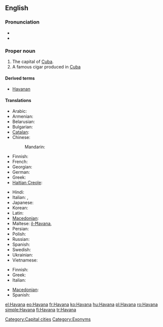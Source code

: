 {{wikipedia}}
==English==

===Pronunciation===
* {{IPA|/həˈvænə/}}
* {{rhymes|ænə}}

===Proper noun===
{{en-proper noun}}

# The capital of [[Cuba]].
# A famous cigar produced in [[Cuba]]

====Derived terms====
* [[Havanan]]

====Translations====
{{trans-top|capital}}
* Arabic: {{t|ar|هافانا|f|tr=hafaanaa, havaanaa}}
* Armenian: {{t|hy|Հավանա|tr=Havana|sc=Armn}}
* Belarusian: {{t|be|Гавана|f|tr=Havána|xs=Belarusian}}
* Bulgarian: {{t|bg|Хавана|f|tr=Havána|sc=Cyrl}}
* [[Catalan]]: {{t|ca|L'Havana}}
* Chinese:
*: Mandarin: {{t|cmn|哈瓦那|tr=Hāwǎnà|sc=Hani}}
* Finnish: {{t+|fi|Havanna}}
* French: {{t+|fr|La Havane|f}}
* Georgian: {{t|ka|ჰავანა|tr=havana|sc=Geor}}
* German: {{t+|de|Havanna|f}}
* Greek: {{t+|el|Αβάνα|f|tr=Avána}}
* [[Haitian Creole]]: {{tø|ht|La Av&agrave;n}}
{{trans-mid}}
* Hindi: {{t|hi|हवाना|tr=havānā|sc=Deva}}
* Italian: {{t|it|L'Avana|f}}, {{t|it|L'Havana|f}}
* Japanese: {{t|ja|ハバナ|tr=Habana}}
* Korean: {{t-|ko|아바나|tr=Abana|sc=Hang}}
* Latin: {{t-|la|Avana}}
* [[Macedonian]]: {{t|mk|Хавана|f|tr=Havána}}
* Maltese: [[il-Ħavana]], {{t|mt|Ħavana|alt=il-Ħavana}}
* Persian: {{t|fa|هاوانا|tr=Hâvânâ|sc=fa-Arab}}
* Polish: {{t+|pl|Hawana|f}}
* Russian: {{t|ru|Гавана|f|tr=Gavána}}
* Spanish: {{t|es|la Habana|f}}
* Swedish: {{t-|sv|Havanna}}
* Ukrainian: {{t|uk|Гавана|f|tr=Havána|xs=Ukrainian}}
* Vietnamese: {{t|vi|La Habana|xs=Vietnamese}}
{{trans-bottom}}

{{trans-top|cigar}}
* Finnish: {{t-|fi|havannalainen}}
* Greek: {{t-|el|πούρα Αβάνας}}
* Italian: {{t+|it|avana|m}}
{{trans-mid}}
* [[Macedonian]]: {{t|mk|хаванска пура|f|tr=hávanska púra}}
* Spanish: {{t+|es|habano|m}}
{{trans-bottom}}

[[Category:Capital cities]]
[[Category:Exonyms]]

[[el:Havana]]
[[eo:Havana]]
[[fr:Havana]]
[[ko:Havana]]
[[hu:Havana]]
[[pl:Havana]]
[[ro:Havana]]
[[simple:Havana]]
[[fi:Havana]]
[[tr:Havana]]